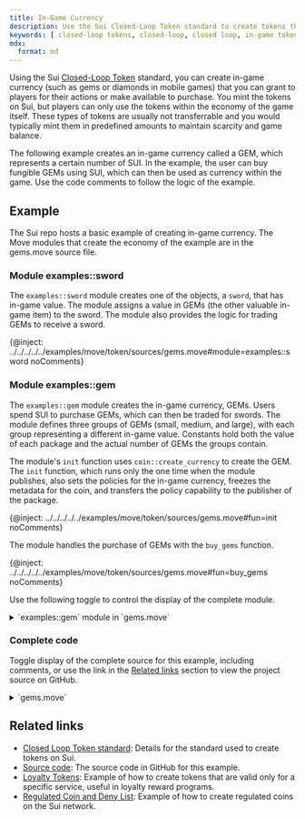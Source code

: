 ```yaml
---
title: In-Game Currency
description: Use the Sui Closed-Loop Token standard to create tokens that you can use as currency within a game application.
keywords: [ closed-loop tokens, closed-loop, closed loop, in-game tokens, in-game currency, game currency, token example, create a token, how to create token, sui token standards ]
mdx:
  format: md
---
```


Using the Sui [Closed-Loop Token](../../../standards/closed-loop-token.mdx) standard, you can create in-game currency (such as gems or diamonds in mobile games) that you can grant to players for their actions or make available to purchase. You mint the tokens on Sui, but players can only use the tokens within the economy of the game itself. These types of tokens are usually not transferrable and you would typically mint them in predefined amounts to maintain scarcity and game balance.

The following example creates an in-game currency called a GEM, which represents a certain number of SUI. In the example, the user can buy fungible GEMs using SUI, which can then be used as currency within the game. Use the code comments to follow the logic of the example.

## Example 

The Sui repo hosts a basic example of creating in-game currency. The Move modules that create the economy of the example are in the gems.move source file.

### Module examples::sword

The `examples::sword` module creates one of the objects, a `sword`, that has in-game value. The module assigns a value in GEMs (the other valuable in-game item) to the sword. The module also provides the logic for trading GEMs to receive a sword. 

{@inject: ../../../../../examples/move/token/sources/gems.move#module=examples::sword noComments}

### Module examples::gem

The `examples::gem` module creates the in-game currency, GEMs. Users spend SUI to purchase GEMs, which can then be traded for swords. The module defines three groups of GEMs (small, medium, and large), with each group representing a different in-game value. Constants hold both the value of each package and the actual number of GEMs the groups contain. 

The module's `init` function uses `coin::create_currency` to create the GEM. The `init` function, which runs only the one time when the module publishes, also sets the policies for the in-game currency, freezes the metadata for the coin, and transfers the policy capability to the publisher of the package. 

{@inject: ../../../../../examples/move/token/sources/gems.move#fun=init noComments}

The module handles the purchase of GEMs with the `buy_gems` function. 

{@inject: ../../../../../examples/move/token/sources/gems.move#fun=buy_gems noComments}

Use the following toggle to control the display of the complete module. 

<details>
<summary>
`examples::gem` module in `gems.move`
</summary>

{@inject: ../../../../../examples/move/token/sources/gems.move#module=examples::gem noComments}

</details>

### Complete code 

Toggle display of the complete source for this example, including comments, or use the link in the [Related links](#related-links) section to view the project source on GitHub.

<details>
<summary>
`gems.move`
</summary>

{@inject: ../../../../../examples/move/token/sources/gems.move}

</details>

## Related links

- [Closed Loop Token standard](../../../standards/closed-loop-token.mdx): Details for the standard used to create tokens on Sui.
- [Source code](https://github.com/MystenLabs/sui/blob/main/examples/move/token/sources/gems.move): The source code in GitHub for this example.
- [Loyalty Tokens](./loyalty.mdx): Example of how to create tokens that are valid only for a specific service, useful in loyalty reward programs.
- [Regulated Coin and Deny List](./regulated.mdx): Example of how to create regulated coins on the Sui network.
